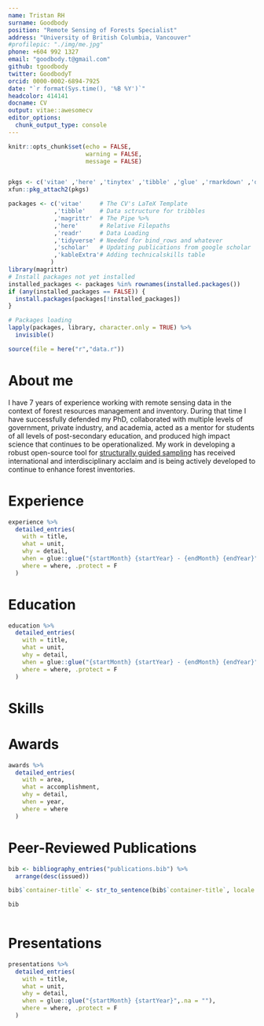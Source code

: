 ```yaml
---
name: Tristan RH 
surname: Goodbody
position: "Remote Sensing of Forests Specialist"
address: "University of British Columbia, Vancouver"
#profilepic: "./img/me.jpg"
phone: +604 992 1327
email: "goodbody.t@gmail.com"
github: tgoodbody
twitter: GoodbodyT
orcid: 0000-0002-6894-7925
date: "`r format(Sys.time(), '%B %Y')`"
headcolor: 414141
docname: CV
output: vitae::awesomecv
editor_options: 
  chunk_output_type: console
---
```


```r
knitr::opts_chunk$set(echo = FALSE,
                      warning = FALSE,
                      message = FALSE)


pkgs <- c('vitae' ,'here' ,'tinytex' ,'tibble' ,'glue' ,'rmarkdown' ,'dplyr', 'readr' ,'yaml')
xfun::pkg_attach2(pkgs)

packages <- c('vitae'     # The CV's LaTeX Template
             ,'tibble'    # Data sctructure for tribbles
             ,'magrittr'  # The Pipe %>%
             ,'here'      # Relative Filepaths
             ,'readr'     # Data Loading
             ,'tidyverse' # Needed for bind_rows and whatever
             ,'scholar'   # Updating publications from google scholar
             ,'kableExtra'# Adding technicalskills table
            )
library(magrittr)
# Install packages not yet installed
installed_packages <- packages %in% rownames(installed.packages())
if (any(installed_packages == FALSE)) {
  install.packages(packages[!installed_packages])
}

# Packages loading
lapply(packages, library, character.only = TRUE) %>%
  invisible()

source(file = here("r","data.r"))

```

# About me

I have 7 years of experience working with remote sensing data in the context of forest resources management and inventory. During that time I have successfully defended my PhD, collaborated with multiple levels of government, private industry, and academia, acted as a mentor for students of all levels of post-secondary education, and produced high impact science that continues to be operationalized. My work in developing a robust open-source tool for [structurally guided sampling ](https://tgoodbody.github.io/sgsR/) has received international and interdisciplinary acclaim and is being actively developed to continue to enhance forest inventories.

# Experience

```r

experience %>%
  detailed_entries(
    with = title,
    what = unit,
    why = detail,
    when = glue::glue("{startMonth} {startYear} - {endMonth} {endYear}",.na = ""),
    where = where, .protect = F
  )

```
\pagebreak

# Education

```r
education %>%
  detailed_entries(
    with = title,
    what = unit,
    why = detail,
    when = glue::glue("{startMonth} {startYear} - {endMonth} {endYear}",.na = ""),
    where = where, .protect = F
  )

```

# Skills

\begin{cvskills}
  \cvskill
    {Data Science}
    {R (Advanced):, LAStools, lidR, ENVI, ARC/QGIS, ArcPy, Developed sgsR package}

  \cvskill
    {Research}
    {Forest modelling, inventory analysis, lidar processing, digital aerial photogrammetry, raster \& vector analysis}
    
  \cvskill
    {Collaboration}
    {Extensive work with international academic, government, and industry representatives}

  \cvskill
    {Writing}
    {Scientific publications, public reports, funding grants, reproducible reporting (Rmarkdown, bookdown)}
    
  \cvskill
    {Communication}
    {Confident public speaker, effective graphic design (Illustrator/inDesign)}  

  \cvskill
    {Languages}
    {English/Spanish (bilingual)}
\end{cvskills}

# Awards

```r

awards %>%
  detailed_entries(
    with = area,
    what = accomplishment,
    why = detail,
    when = year,
    where = where
  )

```

# Peer-Reviewed Publications

```r
bib <- bibliography_entries("publications.bib") %>%
  arrange(desc(issued))

bib$`container-title` <- str_to_sentence(bib$`container-title`, locale = "en")

bib
  
```

# Presentations

```r

presentations %>%
  detailed_entries(
    with = title,
    what = unit,
    why = detail,
    when = glue::glue("{startMonth} {startYear}",.na = ""),
    where = where, .protect = F
  )

```
